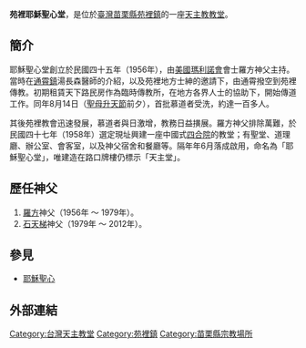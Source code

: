 {{unreferenced|time=2015-02-02}}
'''苑裡耶穌聖心堂'''，是位於[[臺灣|臺灣]][[苗栗縣|苗栗縣]][[苑裡鎮|苑裡鎮]]的一座[[天主教|天主教]][[教堂|教堂]]。

== 簡介 ==

耶穌聖心堂創立於民國四十五年（1956年），由[[美國|美國]][[瑪利諾會|瑪利諾會]]會士羅方神父主持。當時在[[通霄鎮|通霄鎮]]湯長森醫師的介紹，以及苑裡地方士紳的邀請下，由通霄撥空到苑裡傳教。初期租賃天下路民房作為臨時傳教所，在地方各界人士的協助下，開始傳道工作。同年8月14日（[[聖母升天節|聖母升天節]]前夕），首批慕道者受洗，約達一百多人。

其後苑裡教會迅速發展，慕道者與日激增，教務日益撗展。羅方神父排除萬難，於民國四十七年（1958年）選定現址興建一座中國式[[四合院|四合院]]的教堂；有聖堂、道理廳、辦公室、會客室，以及神父宿舍和餐廳等。隔年年6月落成啟用，命名為「耶穌聖心堂」，唯建造在路口牌樓仍標示「天主堂」。

== 歷任神父 ==
# [[羅方|羅方]]神父（1956年 ～ 1979年）。
# [[石天梯|石天梯]]神父（1979年 ～ 2012年）。

==參見==
* [[耶穌聖心|耶穌聖心]]

==外部連結==

[[Category:台灣天主教堂|Category:台灣天主教堂]]
[[Category:苑裡鎮|Category:苑裡鎮]]
[[Category:苗栗縣宗教場所|Category:苗栗縣宗教場所]]